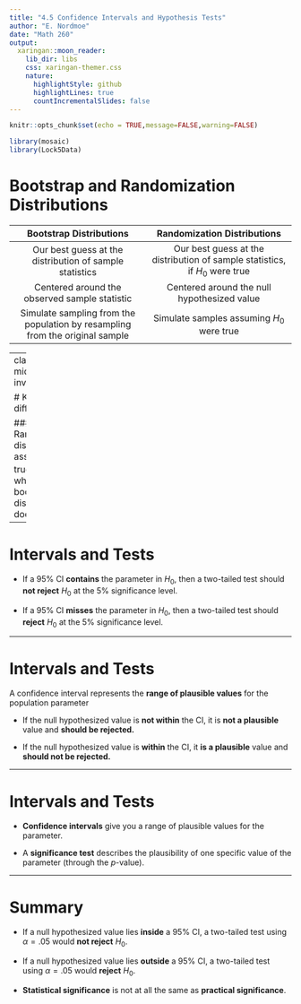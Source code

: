 ```yaml
---
title: "4.5 Confidence Intervals and Hypothesis Tests"
author: "E. Nordmoe"
date: "Math 260"
output:
  xaringan::moon_reader:
    lib_dir: libs
    css: xaringan-themer.css
    nature:
      highlightStyle: github
      highlightLines: true
      countIncrementalSlides: false
---
```


```r
knitr::opts_chunk$set(echo = TRUE,message=FALSE,warning=FALSE)
```


```r
library(mosaic)
library(Lock5Data)
```


# Bootstrap and Randomization Distributions

 Bootstrap Distributions | Randomization Distributions  
:----------------------------:|:------------------------------:
Our best guess at the distribution of sample statistics | Our best guess at the distribution of sample statistics, if $H_0$ were true   
Centered around the observed sample statistic | Centered around the null hypothesized value  
Simulate sampling from the population by resampling from the original sample |   Simulate samples assuming $H_0$ were true  


---
class:center, middle, inverse

# Key difference  

### Randomization distribution assumes $H_0$ true, <br> while a bootstrap distribution does *not*

---

# Intervals and Tests


* If a 95% CI **contains** the parameter in $H_0$, then a two-tailed test should **not reject** $H_0$ at the 5% significance level.

* If a 95% CI **misses** the parameter in $H_0$, then a two-tailed test should **reject** $H_0$ at the 5% significance level.

---

# Intervals and Tests

A confidence interval represents the **range of plausible values** for the population parameter

* If the null hypothesized value is **not within** the CI, it is **not a plausible** value and **should be rejected.**  

* If the null hypothesized value is **within** the CI, it **is a plausible** value and **should not be rejected.**  

---

# Intervals and Tests

* **Confidence intervals** give you a range of plausible values for the parameter.

* A **significance test** describes the plausibility of one specific value of the parameter (through the $p$-value).

---


# Summary

*  If a null hypothesized value lies **inside** a 95% CI, a two-tailed test using $\alpha=.05$ would **not reject** $H_0$.  

*  If a null hypothesized value lies **outside** a 95% CI, a two-tailed test using $\alpha=.05$ would **reject** $H_0$.  

* **Statistical significance** is not at all the same as **practical significance**. 


